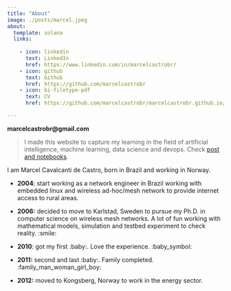 ```yaml
---
title: "About"
image: ./posts/marcel.jpeg
about:
  template: solana
  links:
    
    - icon: linkedin
      text: LinkedIn
      href: https://www.linkedin.com/in/marcelcastrobr/
    - icon: github
      text: Github
      href: https://github.com/marcelcastrobr
    - icon: bi-filetype-pdf
      text: CV
      href: https://github.com/marcelcastrobr/marcelcastrobr.github.io/blob/main/cv/cv-marcelcastro.pdf

---
```


**marcelcastrobr@gmail.com**



> I made this website to capture my learning in the field of artificial intelligence, machine learning, data science and devops. Check [post and notebooks](https://marcelcastrobr.github.io/).



I am Marcel Cavalcanti de Castro, born in Brazil and working in Norway.

- **2004**: start working as a network engineer in Brazil working with embedded linux and wireless ad-hoc/mesh network to provide internet access to rural areas.
- **2006:** decided to move to Karlstad, Sweden to pursue my Ph.D. in computer science on wireless mesh networks. A lot of fun working with mathematical models, simulation and testbed experiment to check reality. :smile:

- **2010**: got my first  :baby:.  Love the experience. :baby_symbol:
- **2011:** second and last  :baby:. Family completed. :family_man_woman_girl_boy:  
- **2012:** moved to Kongsberg, Norway to work in the energy sector. 

